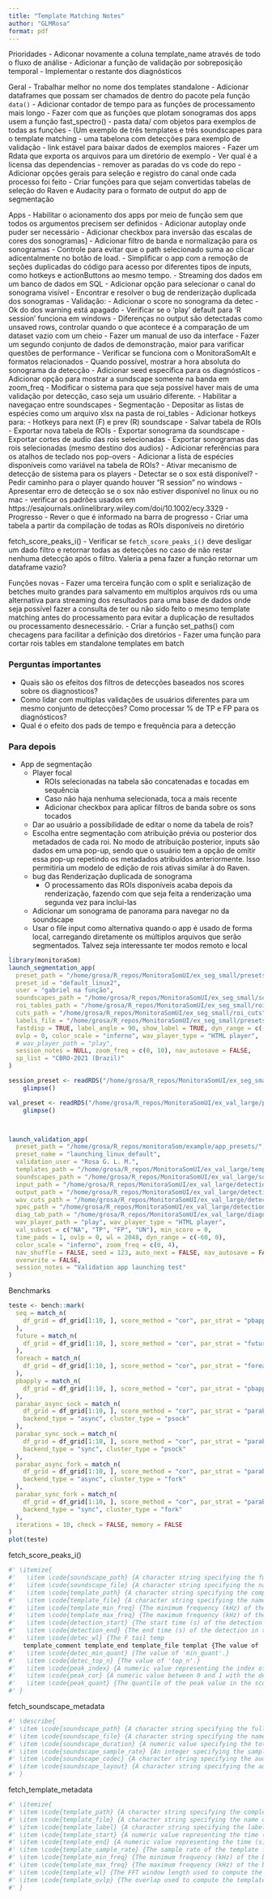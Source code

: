 ```yaml
---
title: "Template Matching Notes"
author: "GLMRosa"
format: pdf
---
```


Prioridades
- Adiconar novamente a coluna template_name através de todo o fluxo de análise
- Adicionar a função de validação por sobreposição temporal
- Implementar o restante dos diagnósticos

Geral
- Trabalhar melhor no nome dos templates standalone
- Adicionar dataframes que possam ser chamados de dentro do pacote pela função `data()`
- Adicionar contador de tempo para as funções de processamento mais longo
- Fazer com que as funções que plotam sonogramas dos apps usem a função fast_spectro()
- pasta data/ com objetos para exemplos de todas as funções
  - (Um exemplo de três templates e três soundscapes para o template matching
  - uma tabelona com detecções para exemplo de validação
  - link estável para baixar dados de exemplos maiores
  - Fazer um Rdata que exporta os arquivos para um diretório de exemplo
- Ver qual é a licensa das dependencias
- remover as paradas do vs code do repo
- Adicionar opções gerais para seleção e registro do canal onde cada processo foi feito
- Criar funções para que sejam convertidas tabelas de seleção do Raven e Audacity para o formato de output do app de segmentação

Apps
- Habilitar o acionamento dos apps por meio de função sem que todos os argumentos precisem ser definidos
- Adicionar autoplay onde puder ser necessário
- Adicionar checkbox para inversão das escalas de cores dos sonogramas]
- Adicionar filtro de banda e normalização para os sonogramas
- Controle para evitar que o path selecionado suma ao clicar adicentalmente no botão de load.
- Simplificar o app com a remoção de seções duplicadas do código para acesso por diferentes tipos de inputs, como hotkeys e actionButtons ao mesmo tempo.
- Streaming dos dados em um banco de dados em SQL
- Adicionar opção para selecionar o canal do sonograma visível
- Encontrar e resolver o bug de renderização duplicada dos sonogramas
- Validação:
  - Adicionar o score no sonograma da detec
  - Ok do dos warning está apagado
  - Verificar se o 'play' default para 'R session' funciona em windows
  - Diferenças no output são detectadas como unsaved rows, controlar quando o que acontece é a comparação de um dataset vazio com um cheio
  - Fazer um manual de uso da interface
  - Fazer um segundo conjunto de dados de demonstração, maior para varificar questões de performance
  - Verificar se funciona com o MonitoraSomAlt e formatos relacionados
  - Quando possível, mostrar a hora absoluta do sonograma da detecção
  - Adicionar seed específica para os diagnósticos
  - Adicionar opção para mostrar a sundscape somente na banda em zoom_freq
  - Modificar o sistema para que seja possível haver mais de uma validação por detecção, caso seja um usuário diferente.
  - Habilitar a navegaçao entre soundscapes
- Segmentação
  - Depositar as listas de espécies como um arquivo xlsx na pasta de roi_tables
  - Adicionar hotkeys para:
    - Hotkeys para next (F) e prev (R) soundscape
    - Salvar tabela de ROIs
    - Exportar nova tabela de ROIs
    - Exportar sonograma da soundscape
    - Exportar cortes de audio das rois selecionadas
    - Exportar sonogramas das rois selecionadas (mesmo destino dos audios)
  - Adicionar referências para os atalhos de teclado nos pop-overs
  - Adicionar a lista de espécies disponíveis como variável na tabela de ROIs?
  - Ativar mecanismo de detecção de sistema para os players
    - Detectar se o sox está disponível?
    - Pedir caminho para o player quando houver "R session" no windows
    - Apresentar erro de detecção se o sox não estiver disponível no linux ou no mac
  - verificar os padrões usados em https://esajournals.onlinelibrary.wiley.com/doi/10.1002/ecy.3329
  - Progresso
    - Rever o que é informado na barra de progresso
    - Criar uma tabela a partir da compilação de todas as ROIs disponíveis no diretório

fetch_score_peaks_i()
- Verificar se `fetch_score_peaks_i()` deve desligar um dado filtro e retornar todas as detecções no caso de não restar nenhuma detecção após o filtro. Valeria a pena fazer a função retornar um dataframe vazio?

Funções novas
- Fazer uma terceira função com o split e serialização de betches muito grandes para salvamento em multiplos arquivos rds ou uma alternativa para streaming dos resultados para uma base de dados onde seja possível fazer a consulta de ter ou não sido feito o mesmo template matching antes do processamento para evitar a duplicação de resultados ou processamento desnecessário.
- Criar a função set_paths() com checagens para facilitar a definição dos diretórios
- Fazer uma função para cortar rois tables em standalone templates em batch


### Perguntas importantes
- Quais são os efeitos dos filtros de detecções baseados nos scores sobre os diagnosticos?
- Como lidar com multiplas validações de usuários diferentes para um mesmo conjunto de detecções? Como processar % de TP e FP para os diagnósticos?
- Qual é o efeito dos pads de tempo e frequência para a detecção

### Para depois
- App de segmentação
  - Player focal
    - ROIs selecionadas na tabela são concatenadas e tocadas em sequência
    - Caso não haja nenhuma selecionada, toca a mais recente
    - Adicionar checkbox para aplicar filtros de banda sobre os sons tocados
  - Dar ao usuário a possibilidade de editar o nome da tabela de rois?
  - Escolha entre segmentação com atribuição prévia ou posterior dos metadados de cada roi. No modo de atribuição posterior, inputs são dados em uma pop-up, sendo que o usuário tem a opção de omitir essa pop-up repetindo os metadados atribuídos anteriormente. Isso permitiria um modelo de edição de rois ativas similar à do Raven.
  - bug das Renderização duplicada de sonograma
    - O processamento das ROIs disponíveis acaba depois da renderização, fazendo com que seja feita a renderização uma segunda vez para inclui-las
  - Adicionar um sonograma de panorama para navegar no da soundscape
  - Usar o file input como alternativa quando o app é usado de forma local, carregando diretamente os múltiplos arquivos que serão segmentados. Talvez seja interessante ter modos remoto e local




```r
library(monitoraSom)
launch_segmentation_app(
  preset_path = "/home/grosa/R_repos/MonitoraSomUI/ex_seg_small/presets/",
  preset_id = "default_linux2",
  user = "gabriel na função",
  soundscapes_path = "/home/grosa/R_repos/MonitoraSomUI/ex_seg_small/soundscapes",
  roi_tables_path = "/home/grosa/R_repos/MonitoraSomUI/ex_seg_small/roi_tables",
  cuts_path = "/home/grosa/R_repos/MonitoraSomUI/ex_seg_small/roi_cuts",
  labels_file = "/home/grosa/R_repos/MonitoraSomUI/ex_seg_small/presets/MonitoraSom_UI_label_lists.xlsx",
  fastdisp = TRUE, label_angle = 90, show_label = TRUE, dyn_range = c(-60, 0), wl = 1024,
  ovlp = 0, color_scale = "inferno", wav_player_type = "HTML player",
  # wav_player_path = "play",
  session_notes = NULL, zoom_freq = c(0, 10), nav_autosave = FALSE,
  sp_list = "CBRO-2021 (Brazil)"
)

session_preset <- readRDS("/home/grosa/R_repos/MonitoraSomUI/ex_seg_small/presets/segmentation_preset_default_windows.rds") %>%
    glimpse()

val_preset <- readRDS("/home/grosa/R_repos/MonitoraSomUI/ex_val_large/presets/preset_default_linux.rds") %>%
    glimpse()



launch_validation_app(
  preset_path = "/home/grosa/R_repos/monitoraSom/example/app_presets/",
  preset_name = "launching_linux_default",
  validation_user = "Rosa G. L. M.",
  templates_path = "/home/grosa/R_repos/MonitoraSomUI/ex_val_large/templates/",
  soundscapes_path = "/home/grosa/R_repos/MonitoraSomUI/ex_val_large/soundscapes",
  input_path = "/home/grosa/R_repos/MonitoraSomUI/ex_val_large/detections/validation_input.csv",
  output_path = "/home/grosa/R_repos/MonitoraSomUI/ex_val_large/detections/validation_output.csv",
  wav_cuts_path = "/home/grosa/R_repos/MonitoraSomUI/ex_val_large/detection_cuts/",
  spec_path = "/home/grosa/R_repos/MonitoraSomUI/ex_val_large/detection_spectrograms/",
  diag_tab_path = "/home/grosa/R_repos/MonitoraSomUI/ex_val_large/diagnostic_tables/",
  wav_player_path = "play", wav_player_type = "HTML player",
  val_subset = c("NA", "TP", "FP", "UN"), min_score = 0,
  time_pads = 1, ovlp = 0, wl = 2048, dyn_range = c(-60, 0),
  color_scale = "inferno", zoom_freq = c(0, 4),
  nav_shuffle = FALSE, seed = 123, auto_next = FALSE, nav_autosave = FALSE,
  overwrite = FALSE,
  session_notes = "Validation app launching test"
)

```

Benchmarks
```r
teste <- bench::mark(
  seq = match_n(
    df_grid = df_grid[1:10, ], score_method = "cor", par_strat = "pbapply", ncores = 1
  ),
  future = match_n(
    df_grid = df_grid[1:10, ], score_method = "cor", par_strat = "future", ncores = 5
  ),
  foreach = match_n(
    df_grid = df_grid[1:10, ], score_method = "cor", par_strat = "foreach", ncores = 5
  ),
  pbapply = match_n(
    df_grid = df_grid[1:10, ], score_method = "cor", par_strat = "pbapply", ncores = 5
  ),
  parabar_async_sock = match_n(
    df_grid = df_grid[1:10, ], score_method = "cor", par_strat = "parabar", ncores = 5,
    backend_type = "async", cluster_type = "psock"
  ),
  parabar_sync_sock = match_n(
    df_grid = df_grid[1:10, ], score_method = "cor", par_strat = "parabar", ncores = 5,
    backend_type = "sync", cluster_type = "psock"
  ),
  parabar_async_fork = match_n(
    df_grid = df_grid[1:10, ], score_method = "cor", par_strat = "parabar", ncores = 5,
    backend_type = "async", cluster_type = "fork"
  ),
  parabar_sync_fork = match_n(
    df_grid = df_grid[1:10, ], score_method = "cor", par_strat = "parabar", ncores = 5,
    backend_type = "sync", cluster_type = "fork"
  ),
  iterations = 10, check = FALSE, memory = FALSE
)
plot(teste)

```

fetch_score_peaks_i()
```r
#' \itemize{
#'   \item \code{soundscape_path} {A character string specifying the full path to the soundscape WAV file.}
#'   \item \code{soundscape_file} {A character string specifying the name of the soundscape WAV file.}
#'   \item \code{template_path} {A character string specifying the complete path to the soundscape WAV files.}
#'   \item \code{template_file} {A character string specifying the name of the soundscape WAV files (without the complete path).}
#'   \item \code{template_min_freq} {The minimum frequency (kHz) of the band used to compute the template spectrogram.}
#'   \item \code{template_max_freq} {The maximum frequency (kHz) of the band used to compute the template spzectrogram.}
#'   \item \code{detection_start} {The start time (s) of the detection in the soundscape recording. Based on the template duration.}
#'   \item \code{detection_end} {The end time (s) of the detection in the soundscape recording. Based on the template duration.}
#'   \item \code{detec_wl} {The F tail temp
    template_comment template_end template_file templat {The value of 'min_score'.}
#'   \item \code{detec_min_quant} {The value of 'min_quant'.}
#'   \item \code{detec_top_n} {The value of 'top_n'.}
#'   \item \code{peak_index} {A numeric value representing the index of the score peak in the original score vector.}
#'   \item \code{peak_cor} {A numeric value between 0 and 1 with the detection score.}
#'   \item \code{peak_quant} {The quantile of the peak value in the score vector.}
#' }
```

fetch_soundscape_metadata
```r
#' \describe{
#' \item \code{soundscape_path} {A character string specifying the full path to the soundscape WAV file.}
#' \item \code{soundscape_file} {A character string specifying the name of the soundscape WAV file.}
#' \item \code{soundscape_duration} {A numeric value specifying the total duration (s) of the WAV file.}
#' \item \code{soundscape_sample_rate} {An integer specifying the sample rate of the WAV file in Hz.}
#' \item \code{soundscape_codec} {A character string specifying the audio codec used in the WAV file. See the documentation of the 'av' package for more details.}
#' \item \code{soundscape_layout} {A character string specifying the audio channel layout of the WAV file. See the documentation of the 'av' package for more details.}
#' }
```

fetch_template_metadata
```r
#' \itemize{
#' \item \code{template_path} {A character string specifying the complete path to the soundscape WAV files.}
#' \item \code{template_file} {A character string specifying the name of the soundscape WAV files (without the complete path).}
#' \item \code{template_label} {A character string specifying the label indicating the origin of the signal represented in the template.}
#' \item \code{template_start} {A numeric value representing the time (s) in which computation of the spectrogram starts within the template file.}
#' \item \code{template_end} {A numeric value representing the time (s) in which computation of the spectrogram ends within the template file.}
#' \item \code{template_sample_rate} {The sample rate of the template file.}
#' \item \code{template_min_freq} {The minimum frequency (kHz) of the band that will be used to compute the template spectrogram.}
#' \item \code{template_max_freq} {The maximum frequency (kHz) of the band that will be used to compute the template spectrogram.}
#' \item \code{template_wl} {The FFT window length used to compute the template spectrogram.}
#' \item \code{template_ovlp} {The overlap used to compute the template spectrogram.}
#' }
```